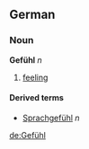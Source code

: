 ==German==
===Noun===
'''Gefühl''' ''n''

# [[feeling]]

====Derived terms====
*[[Sprachgefühl]] ''n''

[[de:Gefühl]]